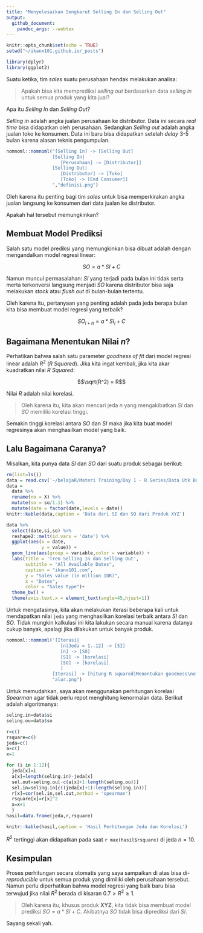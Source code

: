 ```yaml
---
title: "Menyelesaikan Sengkarut Selling In dan Selling Out"
output: 
  github_document:
    pandoc_args: --webtex
---
```


```r
knitr::opts_chunk$set(echo = TRUE)
setwd("~/ikanx101.github.io/_posts")

library(dplyr)
library(ggplot2)
```

Suatu ketika, tim _sales_ suatu perusahaan hendak melakukan analisa:

> Apakah bisa kita memprediksi _selling out_ berdasarkan data _selling in_ untuk semua produk yang kita jual?

Apa itu _Selling In_ dan _Selling Out_?

_Selling in_ adalah angka jualan perusahaan ke distributor. Data ini secara _real time_ bisa didapatkan oleh perusahaan. Sedangkan _Selling out_ adalah angka jualan toko ke konsumen. Data ini baru bisa didapatkan setelah _delay_ 3-5 bulan karena alasan teknis pengumpulan.

```r
nomnoml::nomnoml("[Selling In] -> [Selling Out]
                 [Selling In|
                    [Perusahaan] -> [Distributor]]
                 [Selling Out|
                    [Distributor] -> [Toko]
                    [Toko] -> [End Consumer]]
                 ","definisi.png")
```


Oleh karena itu penting bagi tim _sales_ untuk bisa memperkirakan angka jualan langsung ke konsumen dari data jualan ke distributor.

Apakah hal tersebut memungkinkan?

## Membuat Model Prediksi 

Salah satu model prediksi yang memungkinkan bisa dibuat adalah dengan mengandalkan model regresi linear:

$$SO = a*SI + C$$

Namun muncul permasalahan: $SI$ yang terjadi pada bulan ini tidak serta merta terkonversi langsung menjadi $SO$ karena distributor bisa saja melakukan _stock_ atau _flush out_ di bulan-bulan tertentu.

Oleh karena itu, pertanyaan yang penting adalah pada jeda berapa bulan kita bisa membuat model regresi yang terbaik?

$$SO_{i+n} = a*SI_i+C$$

## Bagaimana Menentukan Nilai $n$?

Perhatikan bahwa salah satu parameter _goodness of fit_ dari model regresi linear adalah $R^2$ (_R Squared_). Jika kita ingat kembali, jika kita akar kuadratkan nilai _R Squared_:

$$\sqrt(R^2) = R$$

Nilai $R$ adalah nilai korelasi.

> Oleh karena itu, kita akan mencari jeda $n$ yang mengakibatkan $SI$ dan $SO$ memiliki korelasi tinggi.

Semakin tinggi korelasi antara $SO$ dan $SI$ maka jika kita buat model regresinya akan menghasilkan model yang baik.


## Lalu Bagaimana Caranya? 

Misalkan, kita punya data $SI$ dan $SO$ dari suatu produk sebagai berikut:

```r
rm(list=ls())
data = read.csv('~/belajaR/Materi Training/Day 1 - R Series/Data Utk Buku/data sales.csv')
data =
  data %>% 
  rename(no = X) %>% 
  mutate(so = so/1.1) %>% 
  mutate(date = factor(date,levels = date))
knitr::kable(data,caption = 'Data dari SI dan SO dari Produk XYZ')

data %>% 
  select(date,si,so) %>% 
  reshape2::melt(id.vars = 'date') %>% 
  ggplot(aes(x = date,
             y = value)) +
  geom_line(aes(group = variable,color = variable)) +
  labs(title = 'Tren Selling In dan Selling Out',
       subtitle = "All Available Dates",
       caption = "ikanx101.com",
       y = "Sales value (in million IDR)",
       x = "Dates",
       color = "Sales type")+
  theme_bw() +
  theme(axis.text.x = element_text(angle=45,hjust=1))
```


Untuk mengatasinya, kita akan melakukan iterasi beberapa kali untuk mendapatkan nilai `jeda` yang menghasilkan korelasi terbaik antara $SI$ dan $SO$. Tidak mungkin kalkulasi ini kita lakukan secara manual karena datanya cukup banyak, apalagi jika dilakukan untuk banyak produk.

```r
nomnoml::nomnoml('[Iterasi|
                    [n|Jeda = 1..12] -> [SI]
                    [n] -> [SO]
                    [SI] -> [korelasi]
                    [SO] -> [korelasi]
                    ]
                 [Iterasi] -> [hitung R squared|Menentukan goodness\nof fit model]',
                 "alur.png")
```

Untuk memudahkan, saya akan menggunakan perhitungan korelasi _Spearman_ agar tidak perlu repot menghitung kenormalan data. Berikut adalah algoritmanya:

```r
seling.in=data$si
seling.ou=data$so

r=c()
rsquare=c()
jeda=c()
a=c()
x=1

for (i in 1:12){
  jeda[x]=i 
  a[x]=length(seling.in)-jeda[x]
  sel.out=seling.ou[-c(a[x]+1:length(seling.ou))]
  sel.in=seling.in[c((jeda[x]+1):length(seling.in))]
  r[x]=cor(sel.in,sel.out,method = 'spearman')
  rsquare[x]=r[x]^2
  x=x+1
  }
hasil=data.frame(jeda,r,rsquare)
```


```r
knitr::kable(hasil,caption = 'Hasil Perhitungan Jeda dan Korelasi')
```

$R^2$ tertinggi akan didapatkan pada saat `r max(hasil$rsquare)` di jeda $n=10$.

## Kesimpulan

Proses perhitungan secara otomatis yang saya sampaikan di atas bisa di- _reproducible_ untuk semua produk yang dimiliki oleh perusahaan tersebut. Namun perlu diperhatikan bahwa model regresi yang baik baru bisa terwujud jika nilai $R^2$ berada di kisaran $0.7 > R^2 \geq 1$.

> Oleh karena itu, khusus produk __XYZ__, kita tidak bisa membuat model prediksi $SO =a* SI +C$. Akibatnya $SO$ tidak bisa diprediksi dari $SI$.

Sayang sekali yah.